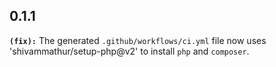 ## 0.1.1
**`(fix):`** The generated `.github/workflows/ci.yml` file now uses 'shivammathur/setup-php@v2' to install `php` and `composer`.

